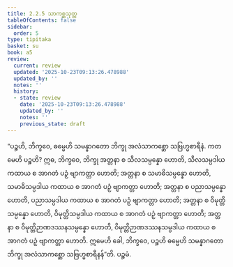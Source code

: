 ```yaml
---
title: 2.2.5 သာကစ္ဆသုတ္တ
tableOfContents: false
sidebar:
  order: 5
type: tipitaka
basket: su
book: a5
review:
  current: review
  updated: '2025-10-23T09:13:26.478988'
  updated_by: ''
  notes: ''
  history:
  - state: review
    date: '2025-10-23T09:13:26.478988'
    updated_by: ''
    notes: ''
    previous_state: draft
---
```



<ReviewStatus review={frontmatter.review} showDetails={true} />

<HypothesisAnnotation frontmatter={frontmatter} />

<DynamicBreadcrumb />

<Division number="65" book="a5" e="ch" v="16" p="71">

<Paragraph number="409" book="a5">
“ပဉ္စဟိ, ဘိက္ခဝေ, ဓမ္မေဟိ သမန္နာဂတော ဘိက္ခု အလံသာကစ္ဆော သဗြဟ္မစာရီနံ. ကတမေဟိ ပဉ္စဟိ? ဣဓ, ဘိက္ခဝေ, ဘိက္ခု အတ္တနာ စ သီလသမ္ပန္နော ဟောတိ, သီလသမ္ပဒါယ ကထာယ စ အာဂတံ ပဉှံ ဗျာကတ္တာ ဟောတိ; အတ္တနာ စ သမာဓိသမ္ပန္နော ဟောတိ, သမာဓိသမ္ပဒါယ ကထာယ စ အာဂတံ ပဉှံ ဗျာကတ္တာ ဟောတိ; အတ္တနာ စ ပညာသမ္ပန္နော ဟောတိ, ပညာသမ္ပဒါယ ကထာယ စ အာဂတံ ပဉှံ ဗျာကတ္တာ ဟောတိ; အတ္တနာ စ ဝိမုတ္တိသမ္ပန္နော ဟောတိ, ဝိမုတ္တိသမ္ပဒါယ ကထာယ စ အာဂတံ ပဉှံ ဗျာကတ္တာ ဟောတိ; အတ္တနာ စ ဝိမုတ္တိဉာဏဒဿနသမ္ပန္နော ဟောတိ, ဝိမုတ္တိဉာဏဒဿနသမ္ပဒါယ ကထာယ စ အာဂတံ ပဉှံ ဗျာကတ္တာ ဟောတိ. ဣမေဟိ ခေါ, ဘိက္ခဝေ, ပဉ္စဟိ ဓမ္မေဟိ သမန္နာဂတော ဘိက္ခု အလံသာကစ္ဆော သဗြဟ္မစာရီနန်”တိ.

</Paragraph>
</Division>

<Paragraph number="410" type="center" book="a5">
ပဉ္စမံ.
</Paragraph>